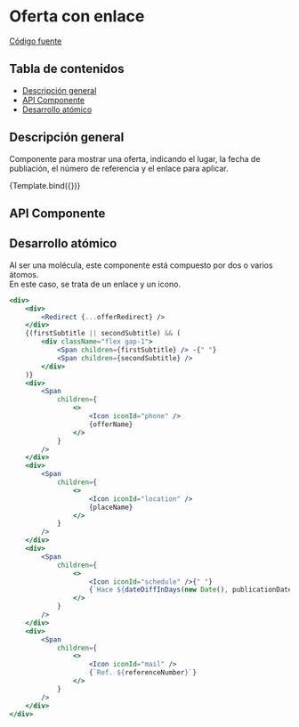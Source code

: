 
<Meta title="Molecules/OfferLink" component={OfferLink} />


# Oferta con enlace

[Código fuente](https://github.com/SGDavid2719/DesignSystem/tree/master/src/stories/molecules/OfferLink)

## Tabla de contenidos

-   [Descripción general](#descripción-general)
-   [API Componente](#api-componente)
-   [Desarrollo atómico](#desarrollo-atómico)

## Descripción general

Componente para mostrar una oferta, indicando el lugar, la fecha de publiación, el número de referencia y el enlace para aplicar.

<Canvas>
    <Story
        name="Default"
        args={{
            offerRedirect: {
                href: "/?path=/story/pages-notfoundpage--default",
                rel: "next",
                ariaLabel: "offerRedirect",
                children: "Back office Dpto Expansión (sector hotelero)",
            },
            firstSubtitle: "MERKUR DOSNIHA",
            secondSubtitle: "Altres serveis tècnics",
            offerName: "Oferta de trabajo",
            placeName: "Islas Baleares, España",
            publicationDate: new Date(2023, 2, 20),
            referenceNumber: 10742,
        }}
    >
        {Template.bind({})}
    </Story>
</Canvas>

## API Componente

<Props of={OfferLink} />

## Desarrollo atómico

Al ser una molécula, este componente está compuesto por dos o varios átomos. <br />
En este caso, se trata de un enlace y un icono.

```jsx
<div>
    <div>
        <Redirect {...offerRedirect} />
    </div>
    {(firstSubtitle || secondSubtitle) && (
        <div className="flex gap-1">
            <Span children={firstSubtitle} /> -{" "}
            <Span children={secondSubtitle} />
        </div>
    )}
    <div>
        <Span
            children={
                <>
                    <Icon iconId="phone" />
                    {offerName}
                </>
            }
        />
    </div>
    <div>
        <Span
            children={
                <>
                    <Icon iconId="location" />
                    {placeName}
                </>
            }
        />
    </div>
    <div>
        <Span
            children={
                <>
                    <Icon iconId="schedule" />{" "}
                    {`Hace ${dateDiffInDays(new Date(), publicationDate)} días`}{" "}
                </>
            }
        />
    </div>
    <div>
        <Span
            children={
                <>
                    <Icon iconId="mail" />
                    {`Ref. ${referenceNumber}`}
                </>
            }
        />
    </div>
</div>
```
